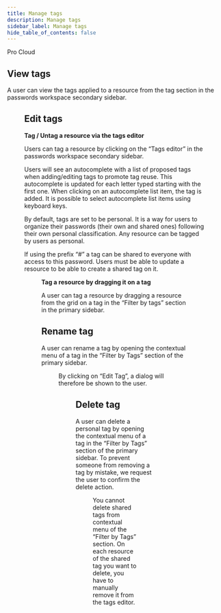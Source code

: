 ```yaml
---
title: Manage tags
description: Manage tags
sidebar_label: Manage tags
hide_table_of_contents: false
---
```


<div style={{display: "flex", gap: "1rem"}}>
  <Chips link="https://www.passbolt.com/pricing/pro" isUnderMainTitle={true}>Pro</Chips>
  <Chips link="https://www.passbolt.com/pricing/cloud" isUnderMainTitle={true}>Cloud</Chips>
</div>

## View tags
A user can view the tags applied to a resource from the tag section in the passwords workspace secondary sidebar.

<Figure src="img/help/2022/05/tags-view.png" alt="View tags"
        caption="fig. View tags"/>

## Edit tags
**Tag / Untag a resource via the tags editor**

Users can tag a resource by clicking on the “Tags editor” in the passwords workspace secondary sidebar.

Users will see an autocomplete with a list of proposed tags when adding/editing tags to promote tag reuse. This autocomplete is updated for each letter typed starting with the first one. When clicking on an autocomplete list item, the tag is added. It is possible to select autocomplete list items using keyboard keys.

By default, tags are set to be personal. It is a way for users to organize their passwords (their own and shared ones) following their own personal classification. Any resource can be tagged by users as personal.

If using the prefix “#” a tag can be shared to everyone with access to this password. Users must be able to update a resource to be able to create a shared tag on it.

<Figure src="img/help/2022/05/tags-add.png"
        alt="Add tags" caption="fig. Add tags"/>

**Tag a resource by dragging it on a tag**

A user can tag a resource by dragging a resource from the grid on a tag in the “Filter by tags” section in the primary sidebar.

## Rename tag

A user can rename a tag by opening the contextual menu of a tag in the “Filter by Tags” section of the primary sidebar.

<Figure src="img/help/2022/05/tags-contextual-menu.png"
        alt="Tags contextual menu" caption="fig. Tags contextual menu" size={{width: 400}}/>

By clicking on “Edit Tag”, a dialog will therefore be shown to the user.

<Figure src="img/help/2022/05/tags-rename.png"
        alt="Rename tags" caption="fig. Rename tags" size={{width: 400}}/>

## Delete tag

A user can delete a personal tag by opening the contextual menu of a tag in the “Filter by Tags” section of the primary sidebar. To prevent someone from removing a tag by mistake, we request the user to confirm the delete action.

<Figure src="img/help/2022/05/tags-delete.png"
        alt="Delete personal tag confirmation window" caption="fig. Delete personal tag confirmation window"
        size={{width: 400}}/>

You cannot delete shared tags from contextual menu of the “Filter by Tags” section. On each resource of the shared tag you want to delete, you have to manually remove it from the tags editor.

<Figure src="img/help/2022/05/shared-tags-delete.png"
        alt="Delete a shared tag from tags editor" caption="fig. Delete a shared tag from tags editor"
        size={{width: 400}}/>

